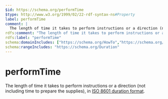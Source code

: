 ```yaml
---
$id: https://schema.org/performTime
$type: http://www.w3.org/1999/02/22-rdf-syntax-ns#Property
label: performTime
comment: |
  The length of time it takes to perform instructions or a direction (not including time to prepare the supplies), in [ISO 8601 duration format](http://en.wikipedia.org/wiki/ISO_8601).
rdfs:comment: "The length of time it takes to perform instructions or a direction (not including time to prepare the supplies), in [ISO 8601 duration format](http://en.wikipedia.org/wiki/ISO_8601)."
rdfs:label: "performTime"
schema:domainIncludes: ["https://schema.org/HowTo","https://schema.org/HowToDirection"]
schema:rangeIncludes: "https://schema.org/Duration"
---
```


# performTime

The length of time it takes to perform instructions or a direction (not including time to prepare the supplies), in [ISO 8601 duration format](http://en.wikipedia.org/wiki/ISO_8601).

